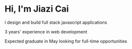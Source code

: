 # Hi, I'm Jiazi Cai

I design and build  full stack javascript  applications

 3 years' experience  in web development

Expected graduate in May looking for  full-time  opportunities